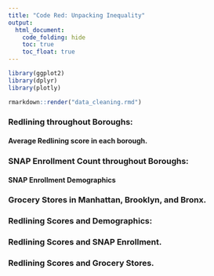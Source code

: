```yaml
---
title: "Code Red: Unpacking Inequality"
output: 
  html_document:
    code_folding: hide
    toc: true
    toc_float: true
---
```


```r
library(ggplot2)
library(dplyr)
library(plotly)
```

```r
rmarkdown::render("data_cleaning.rmd")
```

### Redlining throughout Boroughs:

#### Average Redlining score in each borough.

### SNAP Enrollment Count throughout Boroughs:

#### SNAP Enrollment Demographics

### Grocery Stores in Manhattan, Brooklyn, and Bronx.

### Redlining Scores and Demographics:

### Redlining Scores and SNAP Enrollment.

### Redlining Scores and Grocery Stores.


